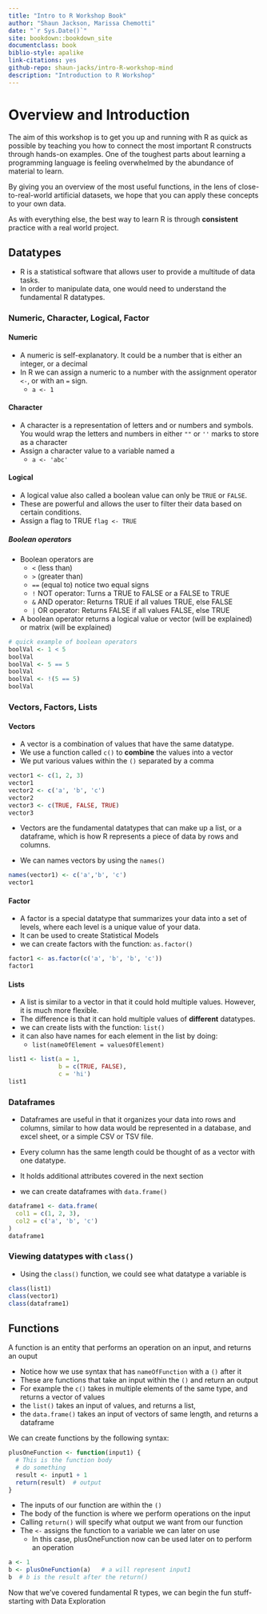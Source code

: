 ```yaml
---
title: "Intro to R Workshop Book"
author: "Shaun Jackson, Marissa Chemotti"
date: "`r Sys.Date()`"
site: bookdown::bookdown_site
documentclass: book
biblio-style: apalike
link-citations: yes
github-repo: shaun-jacks/intro-R-workshop-mind
description: "Introduction to R Workshop"
---
```


# Overview and Introduction

The aim of this workshop is to get you up and running with R as quick as possible by teaching you how to connect the most important R constructs through hands-on examples.
One of the toughest parts about  learning a programming language is feeling overwhelmed by the abundance of material to learn.

By giving you an overview of the most useful functions, in the lens of close-to-real-world artificial datasets, we hope that you can apply these concepts to your own data. 

As with everything else, the best way to learn R is through **consistent** practice with a real world project.

## Datatypes
- R is a statistical software that allows user to provide a multitude of data tasks.
- In order to manipulate data, one would need to understand the fundamental R datatypes.

### Numeric, Character, Logical, Factor

#### Numeric

- A numeric is self-explanatory. It could be a number that is either an integer, or a decimal
- In R we can assign a numeric to a number with the assignment operator `<-`, or with an `=` sign.
    - `a <- 1`

#### Character

- A character is a representation of letters and or numbers and symbols. You would wrap the letters and numbers in either `""` or `''` marks to store as a character
- Assign a character value to a variable named a
    - `a <- 'abc'` 

#### Logical

- A logical value also called a boolean value can only be `TRUE` or `FALSE`.
- These are powerful and allows the user to filter their data based on certain conditions.
- Assign a flag to TRUE
    `flag <- TRUE`

##### Boolean operators

- Boolean operators are
    - `<` (less than)
    - `>` (greater than)
    - `==` (equal to) notice two equal signs
    - `!` NOT operator: Turns a TRUE to FALSE or a FALSE to TRUE
    - `&` AND operator: Returns TRUE if all values TRUE, else FALSE
    - `|` OR operator: Returns FALSE if all values FALSE, else TRUE
- A boolean operator returns a logical value or vector (will be explained) or matrix (will be explained)

```r
# quick example of boolean operators
boolVal <- 1 < 5
boolVal
boolVal <- 5 == 5
boolVal
boolVal <- !(5 == 5)
boolVal

```


### Vectors, Factors, Lists

#### Vectors

- A vector is a combination of values that have  the same datatype.
- We use a function called `c()` to **combine** the values into a vector
- We put various values within the `()` separated by  a comma

```r
vector1 <- c(1, 2, 3)
vector1
vector2 <- c('a', 'b', 'c')
vector2
vector3 <- c(TRUE, FALSE, TRUE)
vector3
```

- Vectors are the fundamental datatypes that can make up a list, or a dataframe, which is how R represents a piece of data by rows and columns.

- We can names vectors by using the `names()`

```r
names(vector1) <- c('a','b', 'c')
vector1
```

#### Factor

- A factor is a special datatype that summarizes your data into a set of levels, where each level is a unique value of your  data.
- It can be used to create Statistical Models
- we can create factors with the function:  `as.factor()`

```r
factor1 <- as.factor(c('a', 'b', 'b', 'c'))
factor1
```

#### Lists

- A list is similar to a vector in that it could hold  multiple values. However, it is much  more flexible.
- The difference is that it can hold multiple values of **different** datatypes.
- we can create lists with the function: `list()`
- it can also have names for each element in the list by doing:
    - `list(nameOfElement = valuesOfElement)`

```r
list1 <- list(a = 1, 
              b = c(TRUE, FALSE),
              c = 'hi')
list1
```

### Dataframes

- Dataframes are useful in that it organizes your data into rows and columns, similar to how data would be represented in a database, and excel sheet, or a simple CSV or TSV file.

- Every column has the same length could be thought of as a vector with one datatype.
- It holds additional attributes covered in the next section

- we can create dataframes with `data.frame()`
```r
dataframe1 <- data.frame(
  col1 = c(1, 2, 3),
  col2 = c('a', 'b', 'c')
)
dataframe1
```


### Viewing datatypes with `class()`
- Using the `class()` function, we could see what datatype a variable is

```r
class(list1)
class(vector1)
class(dataframe1)
```

## Functions

A function is an entity that performs an operation on an input, and returns an ouput

- Notice how we use syntax that has `nameOfFunction` with a `()` after it
- These are functions that take an input within the `()` and return an output
- For example the `c()` takes in multiple elements of the same type, and returns a vector of values
- the `list()` takes an input of values, and returns a list, 
- the `data.frame()` takes an input of vectors of same length, and returns a dataframe

We can create functions by the following syntax:

```r
plusOneFunction <- function(input1) {
  # This is the function body
  # do something
  result <- input1 + 1
  return(result)  # output
}
```

- The inputs of our function are within the `()`
- The body of the function is where we perform operations on the input
- Calling `return()` will specify what output we want from our function
- The ` <- ` assigns the function to a variable we can later on use
    - In this case, plusOneFunction now can be used later on to  perform an operation
    
```r
a <- 1
b <- plusOneFunction(a)   # a will represent input1
b  # b is the result after the return()
```


Now that we've covered fundamental R types, we can begin the fun stuff- starting with Data Exploration
